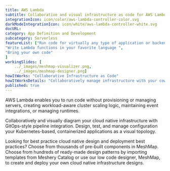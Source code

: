 ```yaml
---
title: AWS Lambda  
subtitle: Collaborative and visual infrastructure as code for AWS Lambda
integrationIcon: icon/color/aws-lambda-controller-color.svg
darkModeIntegrationIcon: icon/white/aws-lambda-controller-white.svg
docURL: 
category: App Definition and Development
subcategory: Serverless
featureList: ["Run code for virtually any type of application or backend service. ",
"Write Lambda functions in your favorite language ",
"Bring your own code"
]
workingSlides: [
    ../_images/meshmap-visualizer.png,
    ../_images/meshmap-designer.png]
howItWorks: "Collaborative Infrastructure as Code"
howItWorksDetails: "Collaboratively manage infrastructure with your coworkers synchronously sharing the same designs."
published: true
---
```

<p>
    AWS Lambda enables you to run code without provisioning or managing servers, creating workload-aware cluster scaling logic, maintaining event integrations, or managing runtimes.
</p>
<p>
    Collaboratively and visually diagram your cloud native infrastructure with GitOps-style pipeline integration. Design, test, and manage configuration your Kubernetes-based, containerized applications as a visual topology.
</p>
<p>
    Looking for best practice cloud native design and deployment best practices? Choose from thousands of pre-built components in MeshMap. Choose from hundreds of ready-made design patterns by importing templates from Meshery Catalog or use our low code designer, MeshMap, to create and deploy your own cloud native infrastructure designs.
</p>